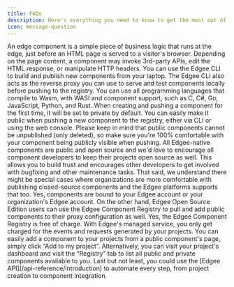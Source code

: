 ```yaml
---
title: FAQs
description: Here's everything you need to know to get the most out of the Edgee Component Registry as a component developer.
icon: message-question
---
```



<EdgeeSdk />


<AccordionGroup>
  <Accordion title="What is an edge component??">
    An edge component is a simple piece of business logic that runs at the edge, just before an HTML page is served to a visitor's browser.
    Depending on the page content, a component may invoke 3rd-party APIs, edit the HTML response, or manipulate HTTP headers.
  </Accordion>

  <Accordion title="What tooling is available for local development and testing?">
    You can use the Edgee CLI to build and publish new components from your laptop.
    The Edgee CLI also acts as the reverse proxy you can use to serve and test components locally before pushing to the registry.
  </Accordion>

  <Accordion title="What programming languages can I use to develop a new component?">
    You can use all programming languages that compile to Wasm, with WASI and component support,
    such as C, C#, Go, JavaScript, Python, and Rust.
  </Accordion>

  <Accordion title="How do I keep a component private? And how do I make it public?">
    When creating and pushing a component for the first time, it will be set to private by default.
    You can easily make it public when pushing a new component to the registry, either via CLI or using the web console.
    Please keep in mind that public components cannot be unpublished (only deleted), so make sure you're 100% comfortable with
    your component being publicly visible when pushing.
  </Accordion>

  <Accordion title="Does my public component need to be open source?">
    All Edgee-native components are public and open source and we'd love to encourage all component developers to keep their
    projects open source as well. This allows you to build trust and encourages other developers to get involved with bugfixing
    and other maintenance tasks. That said, we understand there might be special cases where organizations are more comfortable with
    publishing closed-source components and the Edgee platforms supports that too.
  </Accordion>

  <Accordion title="Do I need an Edgee account to create and publish components?">
    Yes, components are bound to your Edgee account or your organization's Edgee account.
    On the other hand, Edgee Open Source Edition users can use the Edgee Component Registry to pull and add public components
    to their proxy configuration as well.
  </Accordion>

  <Accordion title="Can I use the Edgee Component Registry for free?">
    Yes, the Edgee Component Registry is free of charge.
    With Edgee's managed service, you only get charged for the events and requests generated by your projects.
  </Accordion>

  <Accordion title="How do I use components published by other developers in my Edgee project?">
    You can easily add a component to your projects from a public component's page, simply click “Add to my project”.
    Alternatively, you can visit your project's dashboard and visit the “Registry” tab to list all public and private components available to you.
    Last but not least, you could use the [Edgee API](/api-reference/introduction) to automate every step, from project creation to component integration.
  </Accordion>

</AccordionGroup>

